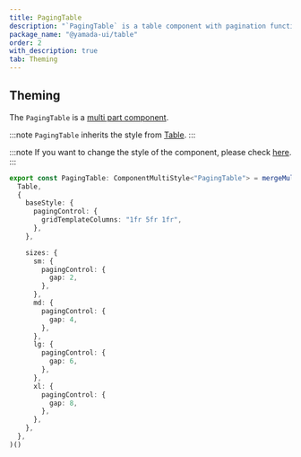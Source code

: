 ```yaml
---
title: PagingTable
description: "`PagingTable` is a table component with pagination functionality."
package_name: "@yamada-ui/table"
order: 2
with_description: true
tab: Theming
---
```


## Theming

The `PagingTable` is a [multi part component](/styled-system/theming/component-styles#multi-part-components).

:::note
`PagingTable` inherits the style from [Table](/components/data-display/table).
:::

:::note
If you want to change the style of the component, please check [here](/styled-system/theming/customize-theme#changing-the-style-of-components).
:::

```ts
export const PagingTable: ComponentMultiStyle<"PagingTable"> = mergeMultiStyle(
  Table,
  {
    baseStyle: {
      pagingControl: {
        gridTemplateColumns: "1fr 5fr 1fr",
      },
    },

    sizes: {
      sm: {
        pagingControl: {
          gap: 2,
        },
      },
      md: {
        pagingControl: {
          gap: 4,
        },
      },
      lg: {
        pagingControl: {
          gap: 6,
        },
      },
      xl: {
        pagingControl: {
          gap: 8,
        },
      },
    },
  },
)()
```

